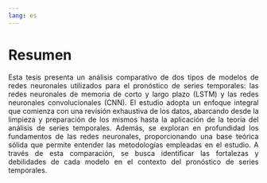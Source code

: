 ```yaml
---
lang: es
---
```


# Resumen

::: {style="text-align: justify"}
Esta tesis presenta un análisis comparativo de dos tipos de modelos de redes neuronales utilizados para el pronóstico de series temporales: las redes neuronales de memoria de corto y largo plazo (LSTM) y las redes neuronales convolucionales (CNN). El estudio adopta un enfoque integral que comienza con una revisión exhaustiva de los datos, abarcando desde la limpieza y preparación de los mismos hasta la aplicación de la teoría del análisis de series temporales. Además, se exploran en profundidad los fundamentos de las redes neuronales, proporcionando una base teórica sólida que permite entender las metodologías empleadas en el estudio. A través de esta comparación, se busca identificar las fortalezas y debilidades de cada modelo en el contexto del pronóstico de series temporales.
:::
